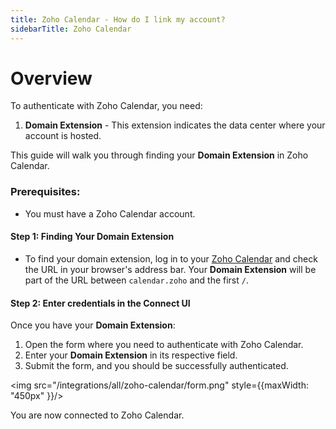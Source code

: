 ```yaml
---
title: Zoho Calendar - How do I link my account?
sidebarTitle: Zoho Calendar
---
```



# Overview
To authenticate with Zoho Calendar, you need:
1. **Domain Extension** -  This extension indicates the data center where your account is hosted.

This guide will walk you through finding your **Domain Extension** in Zoho Calendar.

### Prerequisites:

- You must have a Zoho Calendar account.

#### Step 1: Finding Your Domain Extension

- To find your domain extension, log in to your [Zoho Calendar](https://accounts.zoho.com/signin?servicename=ZohoCalendar&signupurl=https://www.zoho.com/calendar/signup.html) and check the URL in your browser's address bar. Your **Domain Extension** will be part of the URL between `calendar.zoho` and the first `/`.

#### Step 2: Enter credentials in the Connect UI

Once you have your **Domain Extension**:
1. Open the form where you need to authenticate with Zoho Calendar.
2. Enter your **Domain Extension** in its respective field.
3. Submit the form, and you should be successfully authenticated.

<img src="/integrations/all/zoho-calendar/form.png" style={{maxWidth: "450px" }}/>

You are now connected to Zoho Calendar.
